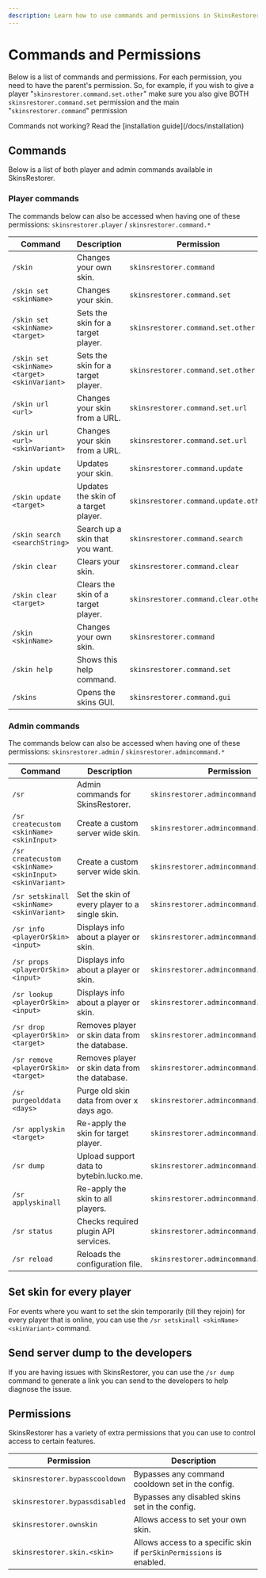 ```yaml
---
description: Learn how to use commands and permissions in SkinsRestorer.
---
```



# Commands and Permissions

Below is a list of commands and permissions. For each permission, you need to have the parent's permission.
So, for example, if you wish to give a player "`skinsrestorer.command.set.other`" make sure you also give
BOTH `skinsrestorer.command.set` permission and the main "`skinsrestorer.command`" permission

<Callout type="info" emoji="ℹ️">
    Commands not working? Read the
    [installation guide](/docs/installation)
</Callout>

## Commands

Below is a list of both player and admin commands available in SkinsRestorer.

### Player commands

The commands below can also be accessed when having one of these permissions:
`skinsrestorer.player` / `skinsrestorer.command.*`

| Command                                       | Description                          | Permission                           |
|-----------------------------------------------|--------------------------------------|--------------------------------------|
| `/skin`                                       | Changes your own skin.               | `skinsrestorer.command`              |
| `/skin set <skinName>`                        | Changes your skin.                   | `skinsrestorer.command.set`          |
| `/skin set <skinName> <target>`               | Sets the skin for a target player.   | `skinsrestorer.command.set.other`    |
| `/skin set <skinName> <target> <skinVariant>` | Sets the skin for a target player.   | `skinsrestorer.command.set.other`    |
| `/skin url <url>`                             | Changes your skin from a URL.        | `skinsrestorer.command.set.url`      |
| `/skin url <url> <skinVariant>`               | Changes your skin from a URL.        | `skinsrestorer.command.set.url`      |
| `/skin update`                                | Updates your skin.                   | `skinsrestorer.command.update`       |
| `/skin update <target>`                       | Updates the skin of a target player. | `skinsrestorer.command.update.other` |
| `/skin search <searchString>`                 | Search up a skin that you want.      | `skinsrestorer.command.search`       |
| `/skin clear`                                 | Clears your skin.                    | `skinsrestorer.command.clear`        |
| `/skin clear <target>`                        | Clears the skin of a target player.  | `skinsrestorer.command.clear.other`  |
| `/skin <skinName>`                            | Changes your own skin.               | `skinsrestorer.command`              |
| `/skin help`                                  | Shows this help command.             | `skinsrestorer.command.set`          |
| `/skins`                                      | Opens the skins GUI.                 | `skinsrestorer.command.gui`          |

### Admin commands

The commands below can also be accessed when having one of these permissions:
`skinsrestorer.admin` / `skinsrestorer.admincommand.*`

| Command                                                 | Description                                    | Permission                                |
|---------------------------------------------------------|------------------------------------------------|-------------------------------------------|
| `/sr`                                                   | Admin commands for SkinsRestorer.              | `skinsrestorer.admincommand`              |
| `/sr createcustom <skinName> <skinInput>`               | Create a custom server wide skin.              | `skinsrestorer.admincommand.createcustom` |
| `/sr createcustom <skinName> <skinInput> <skinVariant>` | Create a custom server wide skin.              | `skinsrestorer.admincommand.createcustom` |
| `/sr setskinall <skinName> <skinVariant>`               | Set the skin of every player to a single skin. | `skinsrestorer.admincommand.createcustom` |
| `/sr info <playerOrSkin> <input>`                       | Displays info about a player or skin.          | `skinsrestorer.admincommand.info`         |
| `/sr props <playerOrSkin> <input>`                      | Displays info about a player or skin.          | `skinsrestorer.admincommand.info`         |
| `/sr lookup <playerOrSkin> <input>`                     | Displays info about a player or skin.          | `skinsrestorer.admincommand.info`         |
| `/sr drop <playerOrSkin> <target>`                      | Removes player or skin data from the database. | `skinsrestorer.admincommand.drop`         |
| `/sr remove <playerOrSkin> <target>`                    | Removes player or skin data from the database. | `skinsrestorer.admincommand.drop`         |
| `/sr purgeolddata <days>`                               | Purge old skin data from over x days ago.      | `skinsrestorer.admincommand.purgeolddata` |
| `/sr applyskin <target>`                                | Re-apply the skin for target player.           | `skinsrestorer.admincommand.applyskin`    |
| `/sr dump`                                              | Upload support data to bytebin.lucko.me.       | `skinsrestorer.admincommand.dump`         |
| `/sr applyskinall`                                      | Re-apply the skin to all players.              | `skinsrestorer.admincommand.applyskinall` |
| `/sr status`                                            | Checks required plugin API services.           | `skinsrestorer.admincommand.status`       |
| `/sr reload`                                            | Reloads the configuration file.                | `skinsrestorer.admincommand.reload`       |

## Set skin for every player

For events where you want to set the skin temporarily (till they rejoin) for every player that is online,
you can use the `/sr setskinall <skinName> <skinVariant>` command.

## Send server dump to the developers

If you are having issues with SkinsRestorer,
you can use the `/sr dump` command to generate a link you can send to the developers to help diagnose the issue.

## Permissions

SkinsRestorer has a variety of extra permissions that you can use to control access to certain features.

| Permission                     | Description                                                          |
|--------------------------------|----------------------------------------------------------------------|
| `skinsrestorer.bypasscooldown` | Bypasses any command cooldown set in the config.                     |
| `skinsrestorer.bypassdisabled` | Bypasses any disabled skins set in the config.                       |
| `skinsrestorer.ownskin`        | Allows access to set your own skin.                                  |
| `skinsrestorer.skin.<skin>`    | Allows access to a specific skin if `perSkinPermissions` is enabled. |
